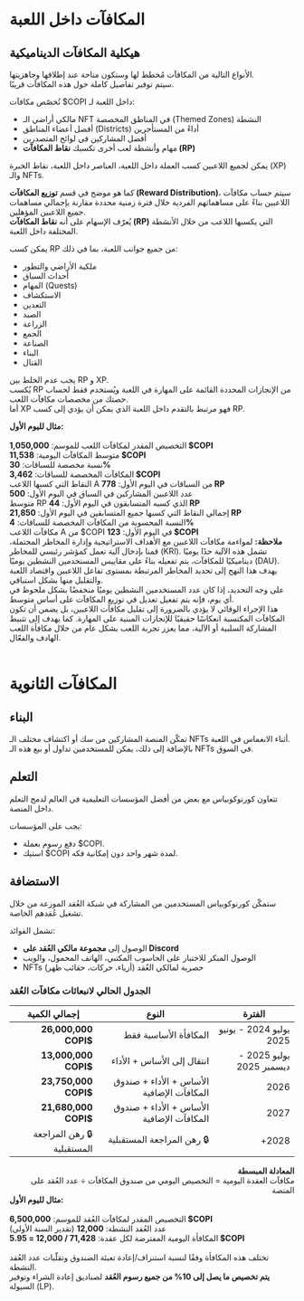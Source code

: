 # المكافآت داخل اللعبة

## هيكلية المكافآت الديناميكية

الأنواع التالية من المكافآت مُخطط لها وستكون متاحة عند إطلاقها وجاهزيتها.  
سيتم توفير تفاصيل كاملة حول هذه المكافآت قريبًا.  

تُخصّص مكافآت $COPI داخل اللعبة لـ:
- مالكي أراضي الـ NFT في المناطق المخصصة (Themed Zones) النشطة  
- أفضل أعضاء المناطق (Districts) أداءً من المستأجرين  
- أفضل المشاركين في لوائح المتصدرين  
- مهام وأنشطة لعب أخرى تكسبك **نقاط المكافآت (RP)**  

يمكن لجميع اللاعبين كسب العملة داخل اللعبة، العناصر داخل اللعبة، نقاط الخبرة (XP) والـ NFTs.  

كما هو موضح في قسم **توزيع المكافآت (Reward Distribution)**، سيتم حساب مكافآت اللاعبين بناءً على مساهماتهم الفردية خلال فترة زمنية محددة مقارنة بإجمالي مساهمات جميع اللاعبين المؤهلين.  
يُعرّف الإسهام على أنه **نقاط المكافآت (RP)** التي يكسبها اللاعب من خلال الأنشطة المختلفة داخل اللعبة.  

يمكن كسب RP من جميع جوانب اللعبة، بما في ذلك:  
- ملكية الأراضي والتطور  
- أحداث السباق  
- المهام (Quests)  
- الاستكشاف  
- التعدين  
- الصيد  
- الزراعة  
- الجمع  
- الصناعة  
- البناء  
- القتال  

يجب عدم الخلط بين RP و XP.  
يُكسب RP من الإنجازات المحددة القائمة على المهارة في اللعبة ويُستخدم فقط لحساب حصتك من مخصصات مكافآت اللعب.  
أما XP فهو مرتبط بالتقدم داخل اللعبة الذي يمكن أن يؤدي إلى كسب RP.  

<div className="quote-box">
<strong>مثال لليوم الأول:</strong><br /><br />
التخصيص المقدر لمكافآت اللعب للموسم: <strong>1,050,000 $COPI</strong><br />
متوسط المكافآت اليومية: <strong>11,538 $COPI</strong><br />
نسبة مخصصة للسباقات: <strong>30%</strong><br />
المكافآت المخصصة للسباقات: <strong>3,462 $COPI</strong><br />
النقاط التي كسبها اللاعب A من السباقات في اليوم الأول: <strong>778 RP</strong><br />
عدد اللاعبين المشاركين في السباق في اليوم الأول: <strong>500</strong><br />
متوسط RP الذي كسبه المتسابقون في اليوم الأول: <strong>44 RP</strong><br />
إجمالي النقاط التي كسبها جميع المتسابقين في اليوم الأول: <strong>21,850 RP</strong><br />
النسبة المحسوبة من المكافآت المخصصة للسباقات: <strong>4%</strong><br />
مكافآت اللاعب A من $COPI في اليوم الأول: <strong>123 $COPI</strong><br />
</div>

<div className="note-box">
<strong>ملاحظة:</strong> لمواءمة مكافآت اللاعبين مع الأهداف الاستراتيجية وإدارة المخاطر المحتملة، قمنا بإدخال آلية تعمل كمؤشر رئيسي للمخاطر (KRI).  
تشمل هذه الآلية حدًا يوميًا ديناميكيًا للمكافآت، يتم تفعيله بناءً على مقاييس المستخدمين النشطين يوميًا (DAU).  
<br />
يهدف هذا النهج إلى تحديد المخاطر المرتبطة بمستوى تفاعل اللاعبين واقتصاد اللعبة والتقليل منها بشكل استباقي.  
<br />
على وجه التحديد، إذا كان عدد المستخدمين النشطين يوميًا منخفضًا بشكل ملحوظ في أي يوم، فإنه يتم تفعيل تعديل في توزيع المكافآت على أساس متوسط.  
<br />
هذا الإجراء الوقائي لا يؤدي بالضرورة إلى تقليل مكافآت اللاعبين، بل يضمن أن تكون المكافآت المكتسبة انعكاسًا حقيقيًا للإنجازات المبنية على المهارة. كما يهدف إلى تثبيط المشاركة السلبية أو الآلية، مما يعزز تجربة اللعب بشكل عام من خلال مكافأة اللعب الهادف والفعّال.  
</div>
<br />


# المكافآت الثانوية

## البناء
تمكّن المنصة المشاركين من سك أو اكتشاف مختلف الـ NFTs أثناء الانغماس في اللعبة.  
بالإضافة إلى ذلك، يمكن للمستخدمين تداول أو بيع هذه الـ NFTs في السوق.  

## التعلم
تتعاون كورنوكوبياس مع بعض من أفضل المؤسسات التعليمية في العالم لدمج التعلم داخل المنصة.  

يجب على المؤسسات:  
- دفع رسوم بعملة $COPI.  
- استيك $COPI لمدة شهر واحد دون إمكانية فكه.  

## الاستضافة
ستمكّن كورنوكوبياس المستخدمين من المشاركة في شبكة العُقد الموزعة من خلال تشغيل عُقدهم الخاصة.  

تشمل الفوائد:  
- الوصول إلى **مجموعة مالكي العُقد على Discord**  
- الوصول المبكر للاختبار على الحاسوب المكتبي، الهاتف المحمول، والويب  
- NFTs حصرية لمالكي العُقد (أزياء، حركات، حقائب ظهر)  

### الجدول الحالي لانبعاثات مكافآت العُقد

<div className="table-wrapper" dir="rtl">
<table>
  <thead>
    <tr>
      <th>الفترة</th>
      <th>النوع</th>
      <th>إجمالي الكمية</th>
    </tr>
  </thead>
  <tbody>
    <tr>
      <td>يوليو 2024 - يونيو 2025</td>
      <td>المكافأة الأساسية فقط</td>
      <td><strong>26,000,000 $COPI</strong></td>
    </tr>
    <tr>
      <td>يوليو 2025 - ديسمبر 2025</td>
      <td>انتقال إلى الأساس + الأداء</td>
      <td><strong>13,000,000 $COPI</strong></td>
    </tr>
    <tr>
      <td>2026</td>
      <td>الأساس + الأداء + صندوق المكافآت الإضافية</td>
      <td><strong>23,750,000 $COPI</strong></td>
    </tr>
    <tr>
      <td>2027</td>
      <td>الأساس + الأداء + صندوق المكافآت الإضافية</td>
      <td><strong>21,680,000 $COPI</strong></td>
    </tr>
    <tr>
      <td>2028+</td>
      <td>🔒 رهن المراجعة المستقبلية</td>
      <td>🔒 رهن المراجعة المستقبلية</td>
    </tr>
  </tbody>
</table>
</div>



<div className="code-box" dir="rtl">
<strong>المعادلة المبسطة</strong><br />
مكافآت العقدة اليومية = التخصيص اليومي من صندوق المكافآت ÷ عدد العُقد على المنصة
</div>

<div className="quote-box">
<strong>مثال لليوم الأول:</strong><br /><br />
التخصيص المقدر لمكافآت العُقد للموسم: <strong>6,500,000 $COPI</strong><br />
عدد العُقد النشطة: <strong>12,000</strong> (تقدير السنة الأولى)<br />
المكافأة اليومية المفترضة لكل عقدة: <strong>71,428 / 12,000 = 5.95 $COPI</strong><br /><br />
تختلف هذه المكافأة وفقًا لنسبة استنزاف/إعادة تعبئة الصندوق وتقلّبات عدد العُقد النشطة.<br />
<strong>يتم تخصيص ما يصل إلى 10% من جميع رسوم العُقد</strong> لصناديق إعادة الشراء وتوفير السيولة (LP).  
</div>
